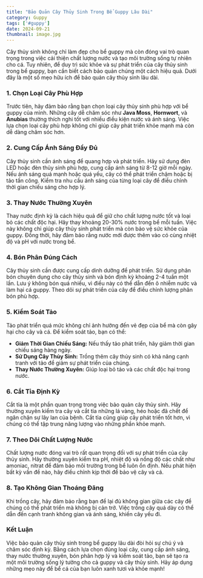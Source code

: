 ```yaml
---
title: "Bảo Quản Cây Thủy Sinh Trong Bể Guppy Lâu Dài"
category: Guppy
tags: ['#guppy']
date: 2024-09-21
thumbnail: image.jpg
---
```


Cây thủy sinh không chỉ làm đẹp cho bể guppy mà còn đóng vai trò quan trọng trong việc cải thiện chất lượng nước và tạo môi trường sống tự nhiên cho cá. Tuy nhiên, để duy trì sức khỏe và sự phát triển của cây thủy sinh trong bể guppy, bạn cần biết cách bảo quản chúng một cách hiệu quả. Dưới đây là một số mẹo hữu ích để bảo quản cây thủy sinh lâu dài.

### 1. **Chọn Loại Cây Phù Hợp**

Trước tiên, hãy đảm bảo rằng bạn chọn loại cây thủy sinh phù hợp với bể guppy của mình. Những cây dễ chăm sóc như **Java Moss**, **Hornwort**, và **Anubias** thường thích nghi tốt với nhiều điều kiện nước và ánh sáng. Việc lựa chọn loại cây phù hợp không chỉ giúp cây phát triển khỏe mạnh mà còn dễ dàng chăm sóc hơn.

### 2. **Cung Cấp Ánh Sáng Đầy Đủ**

Cây thủy sinh cần ánh sáng để quang hợp và phát triển. Hãy sử dụng đèn LED hoặc đèn thủy sinh phù hợp, cung cấp ánh sáng từ 8-12 giờ mỗi ngày. Nếu ánh sáng quá mạnh hoặc quá yếu, cây có thể phát triển chậm hoặc bị tảo tấn công. Kiểm tra nhu cầu ánh sáng của từng loại cây để điều chỉnh thời gian chiếu sáng cho hợp lý.

### 3. **Thay Nước Thường Xuyên**

Thay nước định kỳ là cách hiệu quả để giữ cho chất lượng nước tốt và loại bỏ các chất độc hại. Hãy thay khoảng 20-30% nước trong bể mỗi tuần. Việc này không chỉ giúp cây thủy sinh phát triển mà còn bảo vệ sức khỏe của guppy. Đồng thời, hãy đảm bảo rằng nước mới được thêm vào có cùng nhiệt độ và pH với nước trong bể.

### 4. **Bón Phân Đúng Cách**

Cây thủy sinh cần được cung cấp dinh dưỡng để phát triển. Sử dụng phân bón chuyên dụng cho cây thủy sinh và bón định kỳ khoảng 2-4 tuần một lần. Lưu ý không bón quá nhiều, vì điều này có thể dẫn đến ô nhiễm nước và làm hại cá guppy. Theo dõi sự phát triển của cây để điều chỉnh lượng phân bón phù hợp.

### 5. **Kiểm Soát Tảo**

Tảo phát triển quá mức không chỉ ảnh hưởng đến vẻ đẹp của bể mà còn gây hại cho cây và cá. Để kiểm soát tảo, bạn có thể:
- **Giảm Thời Gian Chiếu Sáng:** Nếu thấy tảo phát triển, hãy giảm thời gian chiếu sáng hàng ngày.
- **Sử Dụng Cây Thủy Sinh:** Trồng thêm cây thủy sinh có khả năng cạnh tranh với tảo để giảm sự phát triển của chúng.
- **Thay Nước Thường Xuyên:** Giúp loại bỏ tảo và các chất độc hại trong nước.

### 6. **Cắt Tỉa Định Kỳ**

Cắt tỉa là một phần quan trọng trong việc bảo quản cây thủy sinh. Hãy thường xuyên kiểm tra cây và cắt tỉa những lá vàng, héo hoặc đã chết để ngăn chặn sự lây lan của bệnh. Cắt tỉa cũng giúp cây phát triển tốt hơn, vì chúng có thể tập trung năng lượng vào những phần khỏe mạnh.

### 7. **Theo Dõi Chất Lượng Nước**

Chất lượng nước đóng vai trò rất quan trọng đối với sự phát triển của cây thủy sinh. Hãy thường xuyên kiểm tra pH, nhiệt độ và nồng độ các chất như amoniac, nitrat để đảm bảo môi trường trong bể luôn ổn định. Nếu phát hiện bất kỳ vấn đề nào, hãy điều chỉnh kịp thời để bảo vệ cây và cá.

### 8. **Tạo Không Gian Thoáng Đãng**

Khi trồng cây, hãy đảm bảo rằng bạn để lại đủ không gian giữa các cây để chúng có thể phát triển mà không bị cản trở. Việc trồng cây quá dày có thể dẫn đến cạnh tranh không gian và ánh sáng, khiến cây yếu đi.

### Kết Luận

Việc bảo quản cây thủy sinh trong bể guppy lâu dài đòi hỏi sự chú ý và chăm sóc định kỳ. Bằng cách lựa chọn đúng loại cây, cung cấp ánh sáng, thay nước thường xuyên, bón phân hợp lý và kiểm soát tảo, bạn sẽ tạo ra một môi trường sống lý tưởng cho cả guppy và cây thủy sinh. Hãy áp dụng những mẹo này để bể cá của bạn luôn xanh tươi và khỏe mạnh!